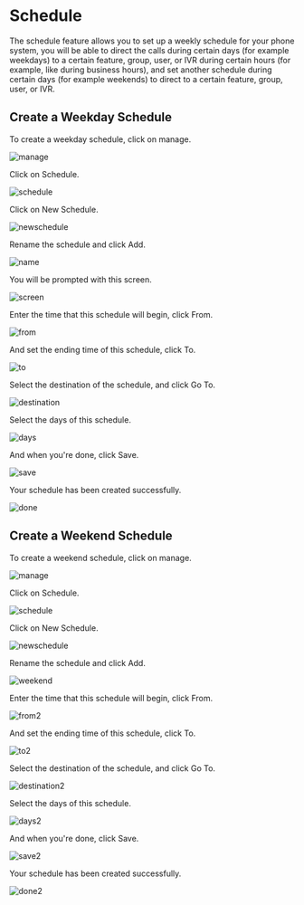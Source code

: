 # Schedule

The schedule feature allows you to set up a weekly schedule for your phone system, you will be able to direct the calls during certain days (for example weekdays) to a certain feature, group, user, or IVR during certain hours (for example, like during business hours), and set another schedule during certain days (for example weekends) to direct to a certain feature, group, user, or IVR.

## Create a Weekday Schedule

To create a weekday schedule, click on manage.

![manage](https://i.imgur.com/DKfagij.png)

Click on Schedule.

![schedule](https://i.imgur.com/PjO9G4T.png)

Click on New Schedule.

![newschedule](https://i.imgur.com/R31IZu9.png)

Rename the schedule and click Add.

![name](https://i.imgur.com/ITS8oWg.png)

You will be prompted with this screen.

![screen](https://i.imgur.com/fk2kFlx.png)

Enter the time that this schedule will begin, click From.

![from](https://i.imgur.com/BreTXHm.png)

And set the ending time of this schedule, click To.

![to](https://i.imgur.com/sziJhxR.png)

Select the destination of the schedule, and click Go To.

![destination](https://i.imgur.com/eW4NIgc.png)

Select the days of this schedule.

![days](https://i.imgur.com/jUbTVQI.png)

And when you're done, click Save.

![save](https://i.imgur.com/4Xsl0ZW.png)

Your schedule has been created successfully.

![done](https://i.imgur.com/YTee0Wc.png)



## Create a Weekend Schedule

To create a weekend schedule, click on manage.

![manage](https://i.imgur.com/DKfagij.png)

Click on Schedule.

![schedule](https://i.imgur.com/PjO9G4T.png)

Click on New Schedule.

![newschedule](https://i.imgur.com/R31IZu9.png)

Rename the schedule and click Add.

![weekend](https://i.imgur.com/L2joKvM.png)

Enter the time that this schedule will begin, click From.

![from2](https://i.imgur.com/7rwCBmd.png)

And set the ending time of this schedule, click To.

![to2](https://i.imgur.com/UgvIHKU.png)

Select the destination of the schedule, and click Go To.

![destination2](https://i.imgur.com/YMgmUn1.png)

Select the days of this schedule.

![days2](https://i.imgur.com/dzQXF7X.png)

And when you're done, click Save.

![save2](https://i.imgur.com/cFI2KWn.png)

Your schedule has been created successfully.

![done2](https://i.imgur.com/laUUPuk.png)
